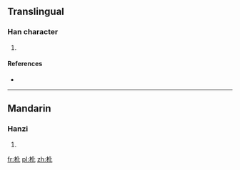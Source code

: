 ==Translingual==

===Han character===
{{Han char|rn=75|rad=木|as=04|sn=8|four=4191<sub>0</sub>|canj=木人心 (DOP)}}

# {{defn|Han|sort=木04}}

====References====
* {{Han ref|kx=0514.050|dkj=14510|dj=0901.090|hdz=21171.040|uh=6779|ud=26489|bh=CCE7|bd=52455}}

----

==Mandarin==

===Hanzi===
{{cmn-hanzi|pin=[[huà]] ([[hua4]])|wg=hua<sup>4</sup>}}

# {{defn|lang=cmn|sort=木04}}

[[fr:杹]]
[[pl:杹]]
[[zh:杹]]